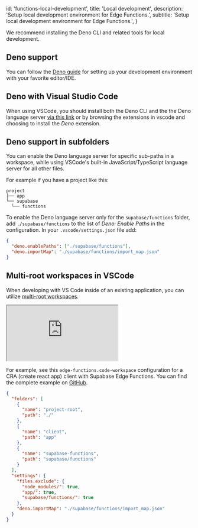 
  id: 'functions-local-development',
  title: 'Local development',
  description: 'Setup local development environment for Edge Functions.',
  subtitle: 'Setup local development environment for Edge Functions.',
}

We recommend installing the Deno CLI and related tools for local development.

## Deno support

You can follow the [Deno guide](https://deno.com/manual@v1.32.5/getting_started/setup_your_environment) for setting up your development environment with your favorite editor/IDE.

## Deno with Visual Studio Code

When using VSCode, you should install both the Deno CLI and the the Deno language server [via this link](vscode:extension/denoland.vscode-deno) or by browsing the extensions in vscode and choosing to install the _Deno_ extension.

## Deno support in subfolders

You can enable the Deno language server for specific sub-paths in a workspace, while using VSCode's built-in JavaScript/TypeScript language server for all other files.

For example if you have a project like this:

```
project
├── app
└── supabase
  └── functions
```

To enable the Deno language server only for the `supabase/functions` folder, add `./supabase/functions` to the list of _Deno: Enable Paths_ in the configuration. In your `.vscode/settings.json` file add:

```json
{
  "deno.enablePaths": ["./supabase/functions"],
  "deno.importMap": "./supabase/functions/import_map.json"
}
```

## Multi-root workspaces in VSCode

When developing with VS Code inside of an existing application, you can utilize [multi-root workspaces](https://code.visualstudio.com/docs/editor/workspaces#_multiroot-workspaces).

<div className="video-container">
  <iframe
    src="https://www.youtube-nocookie.com/embed/lFhU3L8VoSQ"
    frameBorder="1"
    allow="accelerometer; autoplay; clipboard-write; encrypted-media; gyroscope; picture-in-picture"
    allowFullScreen
  ></iframe>
</div>

For example, see this `edge-functions.code-workspace` configuration for a CRA (create react app) client with Supabase Edge Functions. You can find the complete example on [GitHub](https://github.com/supabase/supabase/tree/master/examples/edge-functions).

```json
{
  "folders": [
    {
      "name": "project-root",
      "path": "./"
    },
    {
      "name": "client",
      "path": "app"
    },
    {
      "name": "supabase-functions",
      "path": "supabase/functions"
    }
  ],
  "settings": {
    "files.exclude": {
      "node_modules/": true,
      "app/": true,
      "supabase/functions/": true
    },
    "deno.importMap": "./supabase/functions/import_map.json"
  }
}
```


